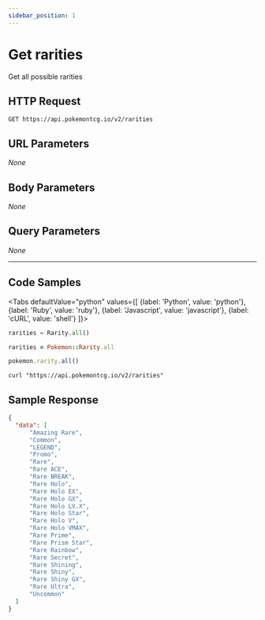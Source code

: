 ```yaml
---
sidebar_position: 1
---
```



# Get rarities

Get all possible rarities

## HTTP Request

```
GET https://api.pokemontcg.io/v2/rarities
```

## URL Parameters

*None*

## Body Parameters

*None*

## Query Parameters

*None*

---

## Code Samples

<Tabs
  defaultValue="python"
  values={[
      {label: 'Python', value: 'python'},
    {label: 'Ruby', value: 'ruby'},
    {label: 'Javascript', value: 'javascript'},
    {label: 'cURL', value: 'shell'}
  ]}>
  <TabItem value="python">

```python
rarities = Rarity.all()
```

  </TabItem>
    <TabItem value="ruby">

```ruby
rarities = Pokemon::Rarity.all
```

  </TabItem>
  <TabItem value="javascript">

```javascript
pokemon.rarity.all()
```

  </TabItem>
  <TabItem value="shell">

```shell
curl "https://api.pokemontcg.io/v2/rarities"
```

  </TabItem>
</Tabs>

## Sample Response

```json
{
  "data": [
      "Amazing Rare",
      "Common",
      "LEGEND",
      "Promo",
      "Rare",
      "Rare ACE",
      "Rare BREAK",
      "Rare Holo",
      "Rare Holo EX",
      "Rare Holo GX",
      "Rare Holo LV.X",
      "Rare Holo Star",
      "Rare Holo V",
      "Rare Holo VMAX",
      "Rare Prime",
      "Rare Prism Star",
      "Rare Rainbow",
      "Rare Secret",
      "Rare Shining",
      "Rare Shiny",
      "Rare Shiny GX",
      "Rare Ultra",
      "Uncommon"
  ]
}
```